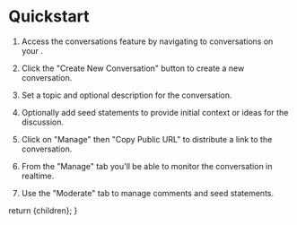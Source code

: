 
# Quickstart

1. Access the conversations feature by navigating to conversations on your <OrganizationDashboardLink text="organization's dashboard." />.

2. Click the "Create New Conversation" button to create a new conversation.

3. Set a topic and optional description for the conversation.

4. Optionally add seed statements to provide initial context or ideas for the discussion.

5. Click on "Manage" then "Copy Public URL" to distribute a link to the conversation.

6. From the "Manage" tab you'll be able to monitor the conversation in realtime.

7. Use the "Moderate" tab to manage comments and seed statements.

  return <DocsLayout currentPage="conversations">{children}</DocsLayout>;
}

